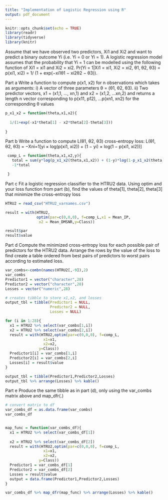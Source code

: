 ---
title: "Implementation of Logistic Regression using R"
output: pdf_document
---

```{r setup, include=FALSE}
knitr::opts_chunk$set(echo = TRUE)
library(readr)
library(tidyverse)
library(knitr)
```


Assume that we have observed two predictors, Xi1 and Xi2 and want to predict a binary outcome Yi (i.e. Yi = 0 or Yi = 1).
A logistic regression model assumes that the probability that Yi = 1 can be modelled using the following function of Xi1 = xi1 and Xi2 = xi2.
Pr(Yi = 1|Xi1 = xi1, Xi2 = xi2, θ1, θ2, θ3) = p(xi1, xi2) = 1/ (1 + exp(−xi1θ1 − xi2θ2 − θ3)).


Part a
Write a function to compute p(x1, x2) for n observations which takes as arguments:
i) A vector of three parameters θ = (θ1, θ2, θ3).
ii) Two predictor vectors, x1 = (x1,1, ..., xn,1) and x2 = (x1,2, ...xn,2)
and returns a length n vector corresponding to p(x11, p12), ...p(xn1, xn2) for the corresponding θ values

```{r a, echo=TRUE}

p_x1_x2 = function(theta,x1,x2){
  
  1/(1+exp(-x1*theta[1] - x2*theta[2]-theta[3]))
  
}


```


Part b
Write a function to compute L(θ1, θ2, θ3) cross-entropy loss:
L(θ1, θ2, θ3) = −Xni=1[yi × log(p(xi1, xi2)) + (1 − yi) × log(1 − p(xi1, xi2))]

```{r b,echo=TRUE}
 comp_L = function(theta,x1,x2,y){
   total = sum(y*log(p_x1_x2(theta,x1,x2)) + (1-y)*log(1-p_x1_x2(theta,x1,x2)))
   -1*total

 }
```


Part c
Fit a logistic regression classifier to the HTRU2 data.
Using optim and your loss function from part (b), find the values of theta[1], theta[2],
theta[3] that minimize the cross-entropy loss

```{r c, echo=TRUE}

HTRU2 = read_csv("HTRU2_varnames.csv")

result = with(HTRU2, 
              optim(par=c(0,0,0), f=comp_L,x1 = Mean_IP, 
               x2 = Mean_DMSNR,y=Class))

result$par
result$value
```   


Part d
Compute the minimized cross-entropy loss for each possible pair of predictors for the HTRU2 data.
Arrange the rows by the value of the loss to find create a table ordered from best pairs of predictors to worst pairs according to estimated loss.

```{r d,echo=TRUE}

var_combs<-combn(names(HTRU2[,-9]),2)
var_combs
Predictor1 = vector("character",28)
Predictor2 = vector("character",28)
Losses = vector("numeric",28)

# creates tibble to store x1,x2, and losses
output_tbl = tibble(Predictor1 = NULL,
                    Predictor2 = NULL,
                    Losses = NULL)

for (i in 1:28){
  x1 = HTRU2 %>% select(var_combs[1,i])
  x2 = HTRU2 %>% select(var_combs[2,i])
  result = with(HTRU2,optim(par=c(0,0,0), f=comp_L,
                 x1=x1, 
                 x2=x2,
               y=Class))
  Predictor1[i] = var_combs[1,i]
  Predictor2[i] = var_combs[2,i]
  Losses[i] = result$value
}

output_tbl = tibble(Predictor1,Predictor2,Losses)
output_tbl %>% arrange(Losses) %>% kable()

```   


Part e
Produce the same tibble as in part (d), only using the var_combs matrix above and map_dfr(.)
```{r e, echo=TRUE }

# convert matrix to df
var_combs_df = as.data.frame(var_combs)
var_combs_df


map_func = function(var_combs_df){
  x1 = HTRU2 %>% select(var_combs_df[1])
  
  x2 = HTRU2 %>% select(var_combs_df[2])
  result = with(HTRU2,optim(par=c(0,0,0), f=comp_L,
                 x1=x1, 
                 x2=x2,
               y=Class))
  Predictor1 = var_combs_df[1]
  Predictor2 = var_combs_df[2]
  Losses = result$value
  output = data.frame(Predictor1,Predictor2,Losses)
}

var_combs_df %>% map_dfr(map_func) %>% arrange(Losses) %>% kable()


```
















































